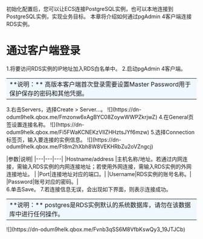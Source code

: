 初始化配置后，您可以让ECS连接PostgreSQL实例，也可以本地连接到PostgreSQL实例，实现业务目标。
本章将介绍如何通过pgAdmin 4客户端连接RDS实例。
# 通过客户端登录
1.将要访问RDS实例的IP地址加入RDS白名单中。
2.启动pgAdmin 4客户端。
<table><tr><td bgcolor=#F0F8FF>**说明：** 高版本客户端首次登录需要设置Master Password用于保护保存的密码和其他凭据。</td></tr></table>
3.右击Servers，选择Create > Server...。
![](https://dn-odum9helk.qbox.me/Fmzonw6xAgBYC08ZoywWWPZkrjwZ)
4.在General页签设置连接名称。
![](https://dn-odum9helk.qbox.me/Fi5FWaKCNEKzVlIZHHztsJYf6mzw)
5.选择Connection标签页，输入要连接的实例信息。
![](https://dn-odum9helk.qbox.me/Ft8m2hXbh8W8VEKHRbZu2oVZngcj)

|参数|说明|
|---|---|---|
|Hostname/address	|主机名称/地址。若通过内网连接，需输入RDS实例的内网连接地址；若使用外网连接，需输入RDS实例的外网连接地址。 | 
|Port|连接地址对应的端口。|
|Username|RDS实例的账号名称。|
|Password|账号对应的密码。|
<br>
6.单击Save。
7.若连接信息无误，会出现如下界面，则表示连接成功。
<table><tr><td bgcolor=#F0F8FF>**说明：** postgres是RDS实例默认的系统数据库，请勿在该数据库中进行任何操作。</td></tr></table>
![](https://dn-odum9helk.qbox.me/Fvnb3qSS6M8VfbKswQy3_19JTJCb)
